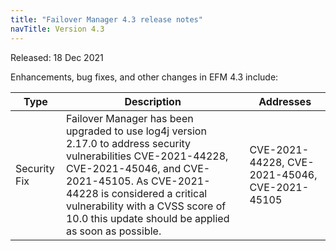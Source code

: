 ```yaml
---
title: "Failover Manager 4.3 release notes"
navTitle: Version 4.3
---
```


Released: 18 Dec 2021

Enhancements, bug fixes, and other changes in EFM 4.3 include:

| Type | Description | Addresses | 
| ---- |------------ | ------ |
| Security Fix | Failover Manager has been upgraded to use log4j version 2.17.0 to address security vulnerabilities CVE-2021-44228, CVE-2021-45046, and CVE-2021-45105. As CVE-2021-44228 is considered a critical vulnerability with a CVSS score of 10.0 this update should be applied as soon as possible. | CVE-2021-44228, CVE-2021-45046, CVE-2021-45105 | 
